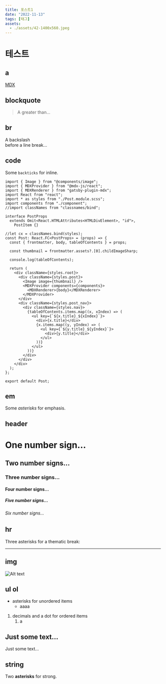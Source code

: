 ```yaml
---
title: 포스트1
date: "2022-11-13"
tags: [태그]
assets:
  - ./assets/42-1400x560.jpeg
---
```


# 테스트

## a

[MDX](https://mdxjs.com "title")

## blockquote

> A greater than…

## br

A backslash\
before a line break…

## code

Some `backticks` for inline.

```tsx
import { Image } from "@components/image";
import { MDXProvider } from "@mdx-js/react";
import { MDXRenderer } from "gatsby-plugin-mdx";
import React from "react";
import * as styles from "./Post.module.scss";
import components from "./component";
//import classNames from "classnames/bind";

interface PostProps
  extends Omit<React.HTMLAttributes<HTMLDivElement>, "id">,
    PostItem {}

//let cx = classNames.bind(styles);
const Post: React.FC<PostProps> = (props) => {
  const { frontmatter, body, tableOfContents } = props;

  const thumbnail = frontmatter.assets?.[0].childImageSharp;

  console.log(tableOfContents);

  return (
    <div className={styles.root}>
      <div className={styles.post}>
        <Image image={thumbnail} />
        <MDXProvider components={components}>
          <MDXRenderer>{body}</MDXRenderer>
        </MDXProvider>
      </div>
      <div className={styles.post_nav}>
        <div className={styles.nav}>
          {tableOfContents.items.map((x, xIndex) => (
            <ul key={`${x.title}_${xIndex}`}>
              <div>{x.title}</div>
              {x.items.map((y, yIndex) => (
                <ul key={`${y.title}_${yIndex}`}>
                  <div>{y.title}</div>
                </ul>
              ))}
            </ul>
          ))}
        </div>
      </div>
    </div>
  );
};

export default Post;
```

## em

Some _asterisks_ for emphasis.

## header

# One number sign…

## Two number signs…

### Three number signs…

#### Four number signs…

##### Five number signs…

###### Six number signs…

## hr

Three asterisks for a thematic break:

---

## img

![Alt text](https://picsum.photos/200/200 "title")

## ul ol

- asterisks for unordered items
  - aaaa

1. decimals and a dot for ordered items
   1. a

## Just some text…

Just some text…

## string

Two **asterisks** for strong.
